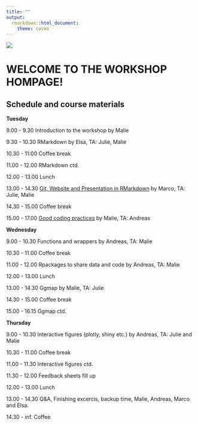 ```yaml
---
title: ""
output:
  rmarkdown::html_document:
    theme: cosmo
---
```



![](coding.png)

# WELCOME TO THE WORKSHOP HOMPAGE!


## Schedule and course materials

**Tuesday**

9.00 - 9.30     Introduction to the workshop by Malie

9.30 - 10.30    RMarkdown by Elsa, TA: Julie, Malie

10.30 - 11:00   Coffee break

11.00 - 12.00   RMarkdown ctd.

12.00 - 13.00   Lunch

13.00 - 14.30   [Git, Website and Presentation in RMarkdown](GitWebRma.html) by Marco, TA: Julie, Malie

14.30 - 15.00   Coffee break

15.00 - 17.00   [Good coding practices](Pres_good_coding_practices_MLT.html) by Malie, TA: Andreas

**Wednesday**

9.00 - 10.30    Functions and wrappers by Andreas, TA: Malie

10.30 - 11.00   Coffee break

11.00 - 12.00   Rpackages to share data and code by Andreas, TA: Malie

12.00 - 13.00   Lunch

13.00 - 14.30   Ggmap by Malie, TA: Julie

14.30 - 15.00   Coffee break

15.00 - 16.15   Ggmap ctd.

**Thursday**

9.00 - 10.30    Interactive figures (plotly, shiny etc.) by Andreas, TA: Julie and Malie

10.30 - 11.00   Coffee break

11.00 - 11.30   Interactive figures ctd.

11.30 - 12.00   Feedback sheets fill up

12.00 - 13.00   Lunch

13.00 - 14.30   Q&A, Finishing excercis, backup time, Malie, Andreas, Marco and Elsa.

14.30 - inf.    Coffee



